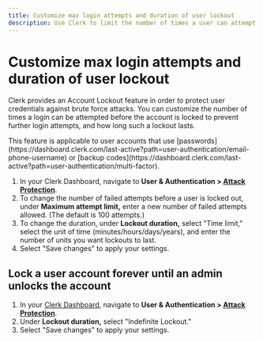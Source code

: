```yaml
---
title: Customize max login attempts and duration of user lockout
description: Use Clerk to limit the number of times a user can attempt to log in before they are locked out of their account and customize how long such lockouts last.
---
```


# Customize max login attempts and duration of user lockout

Clerk provides an Account Lockout feature in order to protect user credentials against brute force attacks. You can customize the number of times a login can be attempted before the account is locked to prevent further login attempts, and how long such a lockout lasts.

<Callout type="info">
This feature is applicable to user accounts that use [passwords](https://dashboard.clerk.com/last-active?path=user-authentication/email-phone-username) or [backup codes](https://dashboard.clerk.com/last-active?path=user-authentication/multi-factor).
</Callout>

1. In your Clerk Dashboard, navigate to **User & Authentication > [Attack Protection](https://dashboard.clerk.com/last-active?path=user-authentication/attack-protection)**.
2. To change the number of failed attempts before a user is locked out, under **Maximum attempt limit,** enter a new number of failed attempts allowed. (The default is 100 attempts.)
3. To change the duration, under **Lockout duration,** select "Time limit," select the unit of time (minutes/hours/days/years), and enter the number of units you want lockouts to last.
4. Select "Save changes" to apply your settings.

<Images
width={1512}
height={914}
src="/docs/images/security/userlock_custom-attempts-and-duration.webp"
alt=" "
/>

## Lock a user account forever until an admin unlocks the account

1. In your [Clerk Dashboard](https://dashboard.clerk.com/), navigate to **User & Authentication > [Attack Protection](https://dashboard.clerk.com/last-active?path=user-authentication/attack-protection)**.
2. Under **Lockout duration,** select "Indefinite Lockout."
3. Select "Save changes" to apply your settings.

<Images
width={1512}
height={914}
src="/docs/images/security/userlock_indefinite.webp"
alt=" "
/>